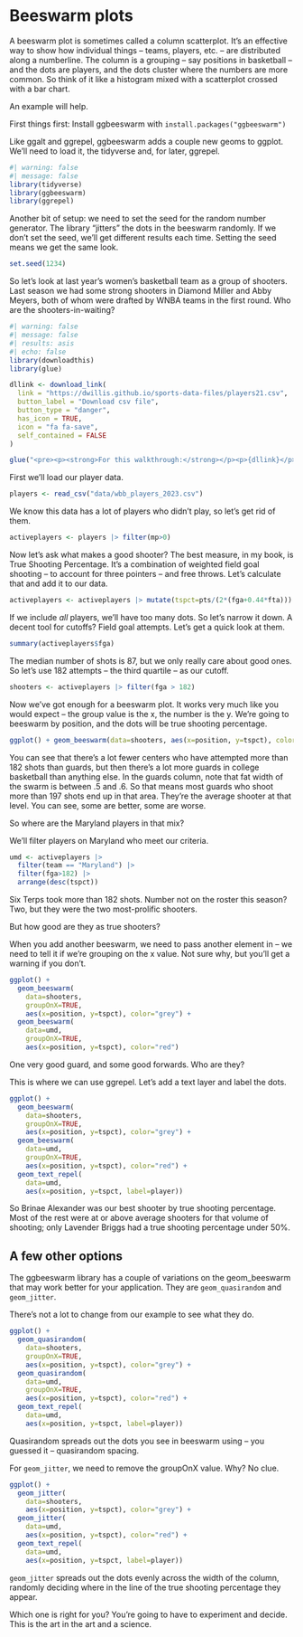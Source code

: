 # Beeswarm plots

A beeswarm plot is sometimes called a column scatterplot. It's an effective way to show how individual things -- teams, players, etc. -- are distributed along a numberline. The column is a grouping -- say positions in basketball -- and the dots are players, and the dots cluster where the numbers are more common. So think of it like a histogram mixed with a scatterplot crossed with a bar chart.

An example will help.

First things first: Install ggbeeswarm with `install.packages("ggbeeswarm")`

Like ggalt and ggrepel, ggbeeswarm adds a couple new geoms to ggplot. We'll need to load it, the tidyverse and, for later, ggrepel.

```r
#| warning: false
#| message: false
library(tidyverse)
library(ggbeeswarm)
library(ggrepel)
```

Another bit of setup: we need to set the seed for the random number generator. The library "jitters" the dots in the beeswarm randomly. If we don't set the seed, we'll get different results each time. Setting the seed means we get the same look.

```r
set.seed(1234)
```

So let's look at last year's women's basketball team as a group of shooters. Last season we had some strong shooters in Diamond Miller and Abby Meyers, both of whom were drafted by WNBA teams in the first round. Who are the shooters-in-waiting?

```r
#| warning: false
#| message: false
#| results: asis
#| echo: false
library(downloadthis)
library(glue)

dllink <- download_link(
  link = "https://dwillis.github.io/sports-data-files/players21.csv",
  button_label = "Download csv file",
  button_type = "danger",
  has_icon = TRUE,
  icon = "fa fa-save",
  self_contained = FALSE
)

glue("<pre><p><strong>For this walkthrough:</strong></p><p>{dllink}</p></pre>")
```

First we'll load our player data.

```r
players <- read_csv("data/wbb_players_2023.csv")
```

We know this data has a lot of players who didn't play, so let's get rid of them.

```r
activeplayers <- players |> filter(mp>0) 
```

Now let's ask what makes a good shooter? The best measure, in my book, is True Shooting Percentage. It's a combination of weighted field goal shooting -- to account for three pointers -- and free throws. Let's calculate that and add it to our data.

```r
activeplayers <- activeplayers |> mutate(tspct=pts/(2*(fga+0.44*fta)))
```

If we include *all* players, we'll have too many dots. So let's narrow it down. A decent tool for cutoffs? Field goal attempts. Let's get a quick look at them.

```r
summary(activeplayers$fga)
```

The median number of shots is 87, but we only really care about good ones. So let's use 182 attempts -- the third quartile -- as our cutoff.

```r
shooters <- activeplayers |> filter(fga > 182)
```

Now we've got enough for a beeswarm plot. It works very much like you would expect -- the group value is the x, the number is the y. We're going to beeswarm by position, and the dots will be true shooting percentage.

```r
ggplot() + geom_beeswarm(data=shooters, aes(x=position, y=tspct), color="grey")
```

You can see that there's a lot fewer centers who have attempted more than 182 shots than guards, but then there's a lot more guards in college basketball than anything else. In the guards column, note that fat width of the swarm is between .5 and .6. So that means most guards who shoot more than 197 shots end up in that area. They're the average shooter at that level. You can see, some are better, some are worse.

So where are the Maryland players in that mix?

We'll filter players on Maryland who meet our criteria.

```r
umd <- activeplayers |> 
  filter(team == "Maryland") |> 
  filter(fga>182) |> 
  arrange(desc(tspct))
```

Six Terps took more than 182 shots. Number not on the roster this season? Two, but they were the two most-prolific shooters.

But how good are they as true shooters?

When you add another beeswarm, we need to pass another element in -- we need to tell it if we're grouping on the x value. Not sure why, but you'll get a warning if you don't.

```r
ggplot() + 
  geom_beeswarm(
    data=shooters, 
    groupOnX=TRUE, 
    aes(x=position, y=tspct), color="grey") + 
  geom_beeswarm(
    data=umd, 
    groupOnX=TRUE, 
    aes(x=position, y=tspct), color="red")
```

One very good guard, and some good forwards. Who are they?

This is where we can use ggrepel. Let's add a text layer and label the dots.

```r
ggplot() + 
  geom_beeswarm(
    data=shooters, 
    groupOnX=TRUE, 
    aes(x=position, y=tspct), color="grey") + 
  geom_beeswarm(
    data=umd, 
    groupOnX=TRUE, 
    aes(x=position, y=tspct), color="red") +
  geom_text_repel(
    data=umd, 
    aes(x=position, y=tspct, label=player))
```

So Brinae Alexander was our best shooter by true shooting percentage. Most of the rest were at or above average shooters for that volume of shooting; only Lavender Briggs had a true shooting percentage under 50%.

## A few other options

The ggbeeswarm library has a couple of variations on the geom_beeswarm that may work better for your application. They are `geom_quasirandom` and `geom_jitter`.

There's not a lot to change from our example to see what they do.

```r
ggplot() + 
  geom_quasirandom(
    data=shooters, 
    groupOnX=TRUE, 
    aes(x=position, y=tspct), color="grey") + 
  geom_quasirandom(
    data=umd, 
    groupOnX=TRUE, 
    aes(x=position, y=tspct), color="red") +
  geom_text_repel(
    data=umd, 
    aes(x=position, y=tspct, label=player))
```

Quasirandom spreads out the dots you see in beeswarm using -- you guessed it -- quasirandom spacing.

For `geom_jitter`, we need to remove the groupOnX value. Why? No clue.

```r
ggplot() + 
  geom_jitter(
    data=shooters, 
    aes(x=position, y=tspct), color="grey") + 
  geom_jitter(
    data=umd, 
    aes(x=position, y=tspct), color="red") +
  geom_text_repel(
    data=umd, 
    aes(x=position, y=tspct, label=player))
```

`geom_jitter` spreads out the dots evenly across the width of the column, randomly deciding where in the line of the true shooting percentage they appear.

Which one is right for you? You're going to have to experiment and decide. This is the art in the art and a science.

